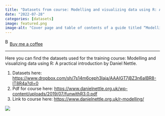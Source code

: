 ```yaml
---
title: "Datasets from course: Modelling and visualizing data using R: A practical introduction."
date: "2022-07-28"
categories: [datasets]
image: featured.png
image-alt: "Cover page and table of contents of a guide titled “Modelling and visualizing data using R: A practical introduction” by Daniel Nettle, dated July 2019. "
---
```


<link href="https://fonts.googleapis.com/css?family=Cookie" rel="stylesheet"><a class="bmc-button" target="_blank" href="https://www.buymeacoffee.com/JoscelinRocha">![Buy me a coffee](https://cdn.buymeacoffee.com/buttons/bmc-new-btn-logo.svg){alt="Buy me a coffee" width="15" height="21"}Buy me a coffee</a>

------------------------------------------------------------------------

Here you can find the datasets used for the training course: Modelling and visualizing data using R: A practical introduction by Daniel Nettle.

1.  Datasets here: <https://www.dropbox.com/sh/7s14m6ceph3laja/AAAIGT7jBZ3n6aIBR8-IT8R4a?dl=0>
2.  Pdf for course here: <https://www.danielnettle.org.uk/wp-content/uploads/2019/07/funwithR3.0.pdf>
3.  Link to course here: <https://www.danielnettle.org.uk/r-modelling/>

![](featured.png)
